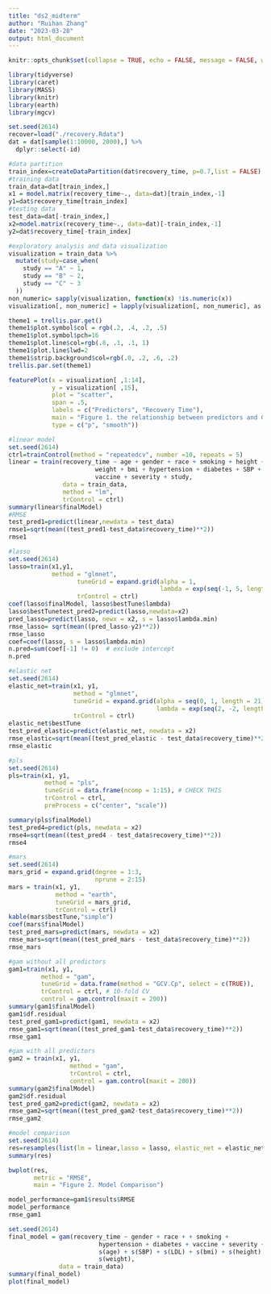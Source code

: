 ```yaml
---
title: "ds2_midterm"
author: "Ruihan Zhang"
date: "2023-03-28"
output: html_document
---
```

```r
knitr::opts_chunk$set(collapse = TRUE, echo = FALSE, message = FALSE, warning = FALSE, dpi = 300, fig.width = 7)
```


```r
library(tidyverse)
library(caret)
library(MASS)
library(knitr)
library(earth)
library(mgcv)
```



```r
set.seed(2614)
recover=load("./recovery.Rdata")
dat = dat[sample(1:10000, 2000),] %>% 
  dplyr::select(-id)
```

```r
#data partition
train_index=createDataPartition(dat$recovery_time, p=0.7,list = FALSE)
#training data
train_data=dat[train_index,]
x1 = model.matrix(recovery_time~., data=dat)[train_index,-1]
y1=dat$recovery_time[train_index]
#testing data
test_data=dat[-train_index,]
x2=model.matrix(recovery_time~., data=dat)[-train_index,-1]
y2=dat$recovery_time[-train_index]
```

```r
#exploratory analysis and data visualization
visualization = train_data %>% 
  mutate(study=case_when(
    study == "A" ~ 1,
    study == "B" ~ 2,
    study == "C" ~ 3
  ))
non_numeric= sapply(visualization, function(x) !is.numeric(x))
visualization[, non_numeric] = lapply(visualization[, non_numeric], as.numeric) 
```


```r

theme1 = trellis.par.get()
theme1$plot.symbol$col = rgb(.2, .4, .2, .5)
theme1$plot.symbol$pch=16
theme1$plot.line$col=rgb(.8, .1, .1, 1)
theme1$plot.line$lwd=2
theme1$strip.background$col=rgb(.0, .2, .6, .2)
trellis.par.set(theme1)

featurePlot(x = visualization[ ,1:14],
            y = visualization[ ,15],
            plot = "scatter",
            span = .5,
            labels = c("Predictors", "Recovery Time"),
            main = "Figure 1. the relationship between predictors and COVID-19 recovery time",
            type = c("p", "smooth"))
```


```r
#linear model
set.seed(2614)
ctrl=trainControl(method = "repeatedcv", number =10, repeats = 5)
linear = train(recovery_time ~ age + gender + race + smoking + height + 
                        weight + bmi + hypertension + diabetes + SBP + LDL + 
                        vaccine + severity + study, 
               data = train_data, 
               method = "lm", 
               trControl = ctrl)
summary(linear$finalModel)
#RMSE
test_pred1=predict(linear,newdata = test_data)
rmse1=sqrt(mean((test_pred1-test_data$recovery_time)**2))
rmse1
```

```r
#lasso
set.seed(2614)
lasso=train(x1,y1, 
            method = "glmnet",
                   tuneGrid = expand.grid(alpha = 1,
                                          lambda = exp(seq(-1, 5, length = 100))),
                   trControl = ctrl)
coef(lasso$finalModel, lasso$bestTune$lambda)
lasso$bestTunetest_pred2=predict(lasso,newdata=x2)
pred_lasso=predict(lasso, newx = x2, s = lasso$lambda.min)
rmse_lasso= sqrt(mean((pred_lasso-y2)**2))
rmse_lasso
coef=coef(lasso, s = lasso$lambda.min)
n.pred=sum(coef[-1] != 0)  # exclude intercept
n.pred
```


```r
#elastic net
set.seed(2614)
elastic_net=train(x1, y1,
                  method = "glmnet",
                  tuneGrid = expand.grid(alpha = seq(0, 1, length = 21), 
                                         lambda = exp(seq(2, -2, length = 50))),
                  trControl = ctrl)
elastic_net$bestTune
test_pred_elastic=predict(elastic_net, newdata = x2)
rmse_elastic=sqrt(mean((test_pred_elastic - test_data$recovery_time)**2))
rmse_elastic

```





```r
#pls
set.seed(2614)
pls=train(x1, y1,
          method = "pls",
          tuneGrid = data.frame(ncomp = 1:15), # CHECK THIS
          trControl = ctrl,
          preProcess = c("center", "scale"))

summary(pls$finalModel)
test_pred4=predict(pls, newdata = x2)
rmse4=sqrt(mean((test_pred4 - test_data$recovery_time)**2))
rmse4
```

```r
#mars
set.seed(2614)
mars_grid = expand.grid(degree = 1:3, 
                        nprune = 2:15) 
mars = train(x1, y1,
             method = "earth",
             tuneGrid = mars_grid,
             trControl = ctrl)
kable(mars$bestTune,"simple")
coef(mars$finalModel)
test_pred_mars=predict(mars, newdata = x2)
rmse_mars=sqrt(mean((test_pred_mars - test_data$recovery_time)**2))
rmse_mars
```

```r
#gam without all predictors
gam1=train(x1, y1, 
         method = "gam",
         tuneGrid = data.frame(method = "GCV.Cp", select = c(TRUE)),
         trControl = ctrl, # 10-fold CV
         control = gam.control(maxit = 200))
summary(gam1$finalModel)
gam1$df.residual
test_pred_gam1=predict(gam1, newdata = x2)
rmse_gam1=sqrt(mean((test_pred_gam1-test_data$recovery_time)**2))
rmse_gam1
```

```r
#gam with all predictors
gam2 = train(x1, y1,
                 method = "gam",
                 trControl = ctrl,
                 control = gam.control(maxit = 200))
summary(gam2$finalModel)
gam2$df.residual
test_pred_gam2=predict(gam2, newdata = x2)
rmse_gam2=sqrt(mean((test_pred_gam2-test_data$recovery_time)**2))
rmse_gam2               
```


```r
#model comparison
set.seed(2614)
res=resamples(list(lm = linear,lasso = lasso, elastic_net = elastic_net,pls = pls,gam1 = gam1,gam2=gam2,mars = mars))
summary(res)
```


```r
bwplot(res, 
       metric = "RMSE",
       main = "Figure 2. Model Comparison")
```

```r
model_performance=gam1$results$RMSE
model_performance
rmse_gam1
```

```r
set.seed(2614)
final_model = gam(recovery_time ~ gender + race + + smoking + 
                         hypertension + diabetes + vaccine + severity + study + 
                         s(age) + s(SBP) + s(LDL) + s(bmi) + s(height) + 
                         s(weight), 
              data = train_data) 
summary(final_model)
plot(final_model)
```

